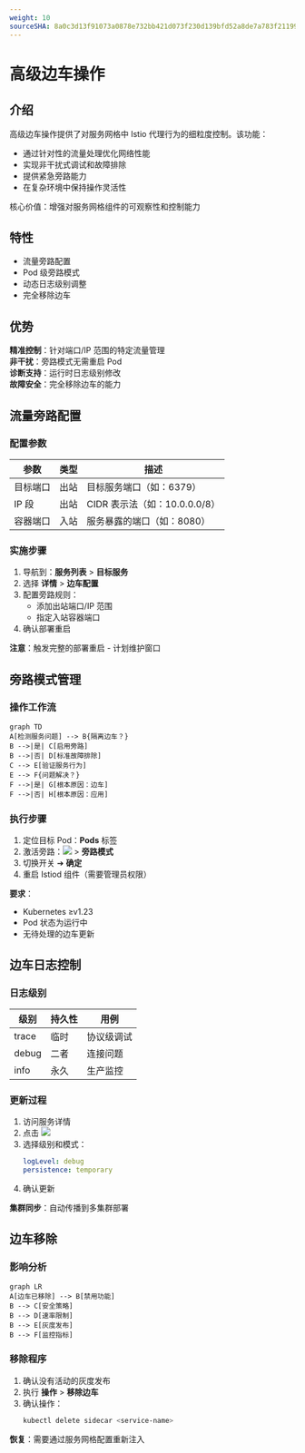 ```yaml
---
weight: 10
sourceSHA: 8a0c3d13f91073a0878e732bb421d073f230d139bfd52a8de7a783f21199c2cf
---
```


# 高级边车操作

## 介绍

高级边车操作提供了对服务网格中 Istio 代理行为的细粒度控制。该功能：

- 通过针对性的流量处理优化网络性能
- 实现非干扰式调试和故障排除
- 提供紧急旁路能力
- 在复杂环境中保持操作灵活性

核心价值：增强对服务网格组件的可观察性和控制能力

## 特性

- 流量旁路配置
- Pod 级旁路模式
- 动态日志级别调整
- 完全移除边车

## 优势

**精准控制**：针对端口/IP 范围的特定流量管理\
**非干扰**：旁路模式无需重启 Pod\
**诊断支持**：运行时日志级别修改\
**故障安全**：完全移除边车的能力

## 流量旁路配置

### 配置参数

| 参数              | 类型     | 描述                                   |
| ---------------- | -------- | ------------------------------------- |
| 目标端口         | 出站     | 目标服务端口（如：6379）             |
| IP 段            | 出站     | CIDR 表示法（如：10.0.0.0/8）        |
| 容器端口         | 入站     | 服务暴露的端口（如：8080）           |

### 实施步骤

1. 导航到：**服务列表** > **目标服务**
2. 选择 **详情** > **边车配置**
3. 配置旁路规则：
   - 添加出站端口/IP 范围
   - 指定入站容器端口
4. 确认部署重启

**注意**：触发完整的部署重启 - 计划维护窗口

## 旁路模式管理

### 操作工作流

```mermaid
graph TD
A[检测服务问题] --> B{隔离边车？}
B -->|是| C[启用旁路]
B -->|否| D[标准故障排除]
C --> E[验证服务行为]
E --> F{问题解决？}
F -->|是| G[根本原因：边车]
F -->|否| H[根本原因：应用]
```

### 执行步骤

1. 定位目标 Pod：**Pods** 标签
2. 激活旁路：![](../assets/333point.png) > **旁路模式**
3. 切换开关 ➔ **确定**
4. 重启 Istiod 组件（需要管理员权限）

**要求**：

- Kubernetes ≥v1.23
- Pod 状态为运行中
- 无待处理的边车更新

## 边车日志控制

### 日志级别

| 级别   | 持久性   | 用例                      |
| ------ | -------- | ------------------------ |
| trace  | 临时     | 协议级调试              |
| debug  | 二者     | 连接问题                 |
| info   | 永久     | 生产监控                |

### 更新过程

1. 访问服务详情
2. 点击 ![](../assets/33sidecar.png)
3. 选择级别和模式：
   ```yaml
   logLevel: debug
   persistence: temporary
   ```
4. 确认更新

**集群同步**：自动传播到多集群部署

## 边车移除

### 影响分析

```mermaid
graph LR
A[边车已移除] --> B[禁用功能]
B --> C[安全策略]
B --> D[速率限制]
B --> E[灰度发布]
B --> F[监控指标]
```

### 移除程序

1. 确认没有活动的灰度发布
2. 执行 **操作** > **移除边车**
3. 确认操作：
   ```bash
   kubectl delete sidecar <service-name>
   ```

**恢复**：需要通过服务网格配置重新注入
